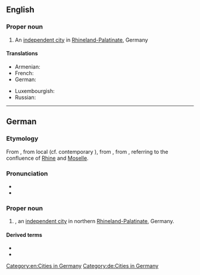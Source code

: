 ==English==
{{wikipedia}}

===Proper noun===
{{en-proper noun}}

# An [[independent city]] in [[Rhineland-Palatinate]], Germany

====Translations====
{{trans-top|city in Germany}}
* Armenian: {{t|hy|Կոբլենց|sc=Armn}}
* French: {{t+|fr|Coblence}}
* German: {{t+|de|Koblenz}}
{{trans-mid}}
* Luxembourgish: {{t|lb|Kowelenz}}
* Russian: {{t+|ru|Кобленц}}
{{trans-bottom}}

[[Category:en:Cities in Germany]]

----

==German==
{{wikipedia|lang=de}}

===Etymology===
From {{inh|de|gmh|Kobelenz}}, from local {{m|gmh|Kovelenz}} (cf. contemporary {{cog|gmw-cfr|Kowwelenz}}), from {{inh|de|goh|-}}, from {{der|de|la|Confluentes}}, referring to the confluence of [[Rhine]] and [[Moselle]].

===Pronunciation===
* {{IPA|/ˈkoːblɛn(t)s/|lang=de}}
* {{audio|De-Koblenz.ogg|Audio|lang=de}}

===Proper noun===
{{de-proper noun|n|Koblenz'}}

# {{l|en|Koblenz}}, an [[independent city]] in northern [[Rhineland-Palatinate]], Germany.

====Derived terms====
* {{lb|de|Koblenzer}}
* {{lb|de|koblenzisch}}

[[Category:de:Cities in Germany]]